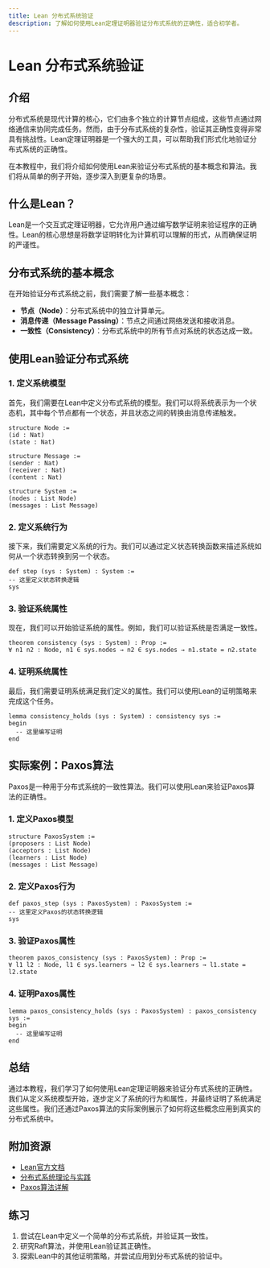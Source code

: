 ```yaml
---
title: Lean 分布式系统验证
description: 了解如何使用Lean定理证明器验证分布式系统的正确性，适合初学者。
---
```


# Lean 分布式系统验证

## 介绍

分布式系统是现代计算的核心，它们由多个独立的计算节点组成，这些节点通过网络通信来协同完成任务。然而，由于分布式系统的复杂性，验证其正确性变得非常具有挑战性。Lean定理证明器是一个强大的工具，可以帮助我们形式化地验证分布式系统的正确性。

在本教程中，我们将介绍如何使用Lean来验证分布式系统的基本概念和算法。我们将从简单的例子开始，逐步深入到更复杂的场景。

## 什么是Lean？

Lean是一个交互式定理证明器，它允许用户通过编写数学证明来验证程序的正确性。Lean的核心思想是将数学证明转化为计算机可以理解的形式，从而确保证明的严谨性。

## 分布式系统的基本概念

在开始验证分布式系统之前，我们需要了解一些基本概念：

- **节点（Node）**：分布式系统中的独立计算单元。
- **消息传递（Message Passing）**：节点之间通过网络发送和接收消息。
- **一致性（Consistency）**：分布式系统中的所有节点对系统的状态达成一致。

## 使用Lean验证分布式系统

### 1. 定义系统模型

首先，我们需要在Lean中定义分布式系统的模型。我们可以将系统表示为一个状态机，其中每个节点都有一个状态，并且状态之间的转换由消息传递触发。

```lean
structure Node :=
(id : Nat)
(state : Nat)

structure Message :=
(sender : Nat)
(receiver : Nat)
(content : Nat)

structure System :=
(nodes : List Node)
(messages : List Message)
```

### 2. 定义系统行为

接下来，我们需要定义系统的行为。我们可以通过定义状态转换函数来描述系统如何从一个状态转换到另一个状态。

```lean
def step (sys : System) : System :=
-- 这里定义状态转换逻辑
sys
```

### 3. 验证系统属性

现在，我们可以开始验证系统的属性。例如，我们可以验证系统是否满足一致性。

```lean
theorem consistency (sys : System) : Prop :=
∀ n1 n2 : Node, n1 ∈ sys.nodes → n2 ∈ sys.nodes → n1.state = n2.state
```

### 4. 证明系统属性

最后，我们需要证明系统满足我们定义的属性。我们可以使用Lean的证明策略来完成这个任务。

```lean
lemma consistency_holds (sys : System) : consistency sys :=
begin
  -- 这里编写证明
end
```

## 实际案例：Paxos算法

Paxos是一种用于分布式系统的一致性算法。我们可以使用Lean来验证Paxos算法的正确性。

### 1. 定义Paxos模型

```lean
structure PaxosSystem :=
(proposers : List Node)
(acceptors : List Node)
(learners : List Node)
(messages : List Message)
```

### 2. 定义Paxos行为

```lean
def paxos_step (sys : PaxosSystem) : PaxosSystem :=
-- 这里定义Paxos的状态转换逻辑
sys
```

### 3. 验证Paxos属性

```lean
theorem paxos_consistency (sys : PaxosSystem) : Prop :=
∀ l1 l2 : Node, l1 ∈ sys.learners → l2 ∈ sys.learners → l1.state = l2.state
```

### 4. 证明Paxos属性

```lean
lemma paxos_consistency_holds (sys : PaxosSystem) : paxos_consistency sys :=
begin
  -- 这里编写证明
end
```

## 总结

通过本教程，我们学习了如何使用Lean定理证明器来验证分布式系统的正确性。我们从定义系统模型开始，逐步定义了系统的行为和属性，并最终证明了系统满足这些属性。我们还通过Paxos算法的实际案例展示了如何将这些概念应用到真实的分布式系统中。

## 附加资源

- [Lean官方文档](https://leanprover.github.io/documentation/)
- [分布式系统理论与实践](https://www.distributed-systems.net/)
- [Paxos算法详解](https://lamport.azurewebsites.net/pubs/paxos-simple.pdf)

## 练习

1. 尝试在Lean中定义一个简单的分布式系统，并验证其一致性。
2. 研究Raft算法，并使用Lean验证其正确性。
3. 探索Lean中的其他证明策略，并尝试应用到分布式系统的验证中。
